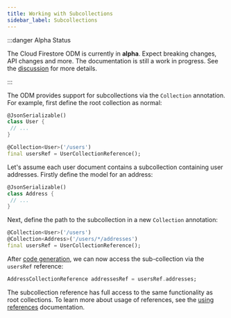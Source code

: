 ```yaml
---
title: Working with Subcollections
sidebar_label: Subcollections
---
```


:::danger Alpha Status

The Cloud Firestore ODM is currently in **alpha**. Expect breaking changes, API changes and more. The documentation is still a work in progress.
See the [discussion](https://github.com/FirebaseExtended/flutterfire/discussions/7475) for more details.

:::

The ODM provides support for subcollections via the `Collection` annotation. For example, first define
the root collection as normal:

```dart
@JsonSerializable()
class User {
 // ...
}

@Collection<User>('/users')
final usersRef = UserCollectionReference();
```

Let's assume each user document contains a subcollection containing user addresses. Firstly define
the model for an address:

```dart
@JsonSerializable()
class Address {
 // ...
}
```

Next, define the path to the subcollection in a new `Collection` annotation:

```dart
@Collection<User>('/users')
@Collection<Address>('/users/*/addresses')
final usersRef = UserCollectionReference();
```

After [code generation](./code-generation), we can now access the sub-collection via the `usersRef`
reference:

```dart
AddressCollectionReference addressesRef = usersRef.addresses;
```

The subcollection reference has full access to the same functionality as root collections. To learn
more about usage of references, see the [using references](./references) documentation.
